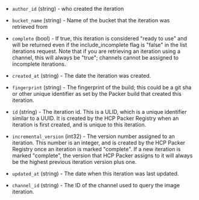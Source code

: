 <!-- Code generated from the comments of the DatasourceOutput struct in datasource/hcp-packer-iteration/data.go; DO NOT EDIT MANUALLY -->

- `author_id` (string) - who created the iteration

- `bucket_name` (string) - Name of the bucket that the iteration was retrieved from

- `complete` (bool) - If true, this iteration is considered "ready to use" and will be
  returned even if the include_incomplete flag is "false" in the
  list iterations request. Note that if you are retrieving an iteration
  using a channel, this will always be "true"; channels cannot be assigned
  to incomplete iterations.

- `created_at` (string) - The date the iteration was created.

- `fingerprint` (string) - The fingerprint of the build; this could be a git sha or other unique
  identifier as set by the Packer build that created this iteration.

- `id` (string) - The iteration id. This is a ULID, which is a unique identifier similar
  to a UUID. It is created by the HCP Packer Registry when an iteration is
  first created, and is unique to this iteration.

- `incremental_version` (int32) - The version number assigned to an iteration. This number is an integer,
  and is created by the HCP Packer Registry once an iteration is
  marked "complete". If a new iteration is marked "complete", the version
  that HCP Packer assigns to it will always be the highest previous
  iteration version plus one.

- `updated_at` (string) - The date when this iteration was last updated.

- `channel_id` (string) - The ID of the channel used to query the image iteration.

<!-- End of code generated from the comments of the DatasourceOutput struct in datasource/hcp-packer-iteration/data.go; -->
